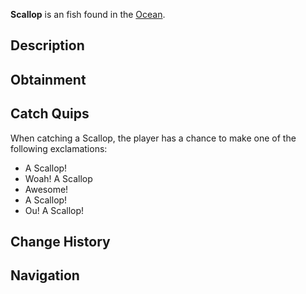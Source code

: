 {{FishInfobox
|image          = Scallop.png
|rarity         = Uncommon
|sea            = First Sea
|location       = [[Ocean]]
|sublocation    = 
|sources        = Crab Cage, Fishing Rod
|radar_location = 
|xp             = 40
|weather        = 
|time           = 
|season         = Winter, Autumn
|bait           = 
|base_weight    = 0.5
|base_value     = 100
|weight_range   = 0.3
|base_chance    = 40
|base_resil     = 60
}}
'''Scallop''' is an {{Rarity|Uncommon}} fish found in the [[Ocean]].

== Description ==
{{Description|Scallops are known for their ability to 'swim' by rapidly opening and closing their shells, which propels them through the water. They can be found best in sandy or grass filled areas of the ocean.|Bestiary Entry}}

== Obtainment ==
{{Description|Best caught in sandy or grass filled areas of the ocean.|Bestiary Hint}}
{{Fish Availability|
Ocean/Hidden Scallop Abundance
|top_rods      = 
Leviathan's Fang Rod\1273837.21\1273837.21;
Trident Rod\1231133.72\1231133.72;
Free Spirit Rod\1192973.04\1192973.04;
Azure Of Lagoon\1072235.17\1072235.17;
No-Life Rod\1055253.7\1055253.7;
Rod Of The Eternal King\966447.37\966447.37;
Frost Warden Rod\765263.16\814843.75;
Long Rod\850288.46\850288.46;
Seraphic Rod\987884.62\987884.62;
Ethereal Prism Rod\982500\982500;
Challenger's Rod\978260.87\978260.87;
Rod Of The Forgotten Fang\974090.91\974090.91;
Depthseeker Rod\969285.71\969285.71;
Rod Of The Exalted One\966250\966250;
Blazebringer Rod\964473.68\964473.68;
Rod Of The Depths\962500\962500;
Zeus Rod\958750\958750;
Verdant Shear Rod\958333.33\958333.33;
Avalanche Rod\938636.36\938636.36;
Volcanic Rod\914062.5\914062.5;
Training Rod\586153.85\586153.85;
Steady Rod\433125\433125
|recommended   = Trident Rod
}}

== Catch Quips ==
When catching a Scallop, the player has a chance to make one of the following exclamations:
* A Scallop!
* Woah! A Scallop
* Awesome!
* A Scallop!
* Ou! A Scallop!

== Change History ==
{{Change History|{{subst:Current Version}}}}

== Navigation ==
{{Fish Navbox|Ocean}}